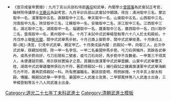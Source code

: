{{Navbox
|name = 道光二十七年丁未科武殿試金榜
|title =道光二十七年（1847年）丁未科武殿試金榜
|titlestyle = background-color:#FFD700;
|image =
|style = width:100%;text-align:center; 
|groupstyle = text-align:center; background-color:#FFD700;
|liststyle = text-align:center;
|state = {{{state<includeonly>|collapsed</includeonly>}}}
|group1 = 第一甲<br>賜武進士及第<br>共2名
|list1 = '''[[李信 (武狀元)|李　信]]''' - '''[[姜國仲]]''' - '''第三名空缺'''

|group2 = 第二甲<br>賜武進士出身<br>共8名
|list2 = [[鄧鳳林]] - [[高鎮南]] - [[張應登]] - [[楊會川]] - [[李應辰]] - [[張雲鱗]] - [[李懋勳]] - [[汪定元]]

|group3 = 第三甲<br>賜同武進士出身<br>共58名
|list3 = [[楊登魁 (道光武进士)|楊登魁]] - [[朱殿魁]] - [[壽康|壽　康]] - [[彭天相]] - [[成忠|成　忠]] - [[魏殿甲]] - [[何瀛|何　瀛]] - [[段如九]] - [[王耀宗]] - [[金鎮西]]<br>[[常喜|常　喜]] - [[鄭奉璋]] - [[梁畏三]] - [[葉啟文]] - [[林方|林　方]] - [[趙清泰]] - [[梁祥麟]] - [[王鸞彪]] - [[楊鎮關]] - [[史掄標]]<br> [[石龍章]] - [[陳海|陳　海]] - [[孔昭鏗]] - [[趙光璠]] - [[游坤垣]] - [[劉國楨]] - [[湯殿甲]] - [[院春光]] - [[陶松山]] - [[朱清珍]]<br>[[梁國雄]] - [[劉中鰲]] - [[春江|春　江]] - [[林安邦]] - [[喬福|喬　福]] - [[萬常亮]] - [[郭殿魁]] - [[王錫三]] - [[雙全|雙　全]] - [[田汝礪]]<br>[[周邦麒]] - [[賈運成]] - [[秦鳳山]] - [[馬兆琪]] - [[蔣子麟]] - [[江鼎甲]] - [[楊永芳]] - [[劉英魁]] - [[文壽|文　壽]] - [[郭正立]]<br>[[趙年泰]] - [[李連仲]] - [[劉逢泰]] - [[彭三元]]
|belowstyle = text-align: center; background-color:#FFD700;
|below='''前一科：[[Template:道光二十五年乙巳恩科武殿試金榜|道光二十五年乙巳恩科]]　'''·'''　後一科：[[Template:道光三十年庚戌科武殿試金榜|道光三十年庚戌科]]'''<br>'''同科進士：[[Template:道光二十七年丁未科殿試金榜|道光二十七年丁未文科]]、[[Template:道光二十七年丁未科繙譯進士金榜|道光二十七年丁未繙譯科]]'''
}}
[[Category:道光二十七年丁未科武進士]]
<noinclude>
[[Category:道光二十七年丁未科武進士| ]]
[[Category:清朝武進士模板]]
*<small>《宣宗成皇帝實錄》：九月丁亥以兵部右侍郎[[黃琮]]知武舉，內閣學士[[曾國藩]]為武會試正考官，翰林院侍講學士[[王慶云]]為副考官。九月辛卯兵部以武會試中額請。得旨：滿洲取中三名，蒙古取中一名，漢軍取中五名，直隸取中十三名，奉天取中一名，山東取中五名，山西取中三名，河南取中九名，陝甘取中三名，江蘇取中一名，安徽取中二名，浙江取中三名，江西取中三名，湖北取中二名，湖南取中一名，福建取中一名，廣東取中三名，廣西取中一名，四川取中二名，雲南取中一名，貴州取中一名。十月丁未試中式武舉楊登魁等六十八人於太和殿前。十月戊申上御[[紫光閣]]，閱中式武舉馬步射。十月己酉上御箭亭，閱中式武舉技勇。十月庚戌上御-{乾}-清宮，引見中式武舉，親定甲乙。十月庚戌諭內閣：武殿試一甲，向取三人，此次中式武舉，朕親加校閱，除一甲一名李信、一甲二名姜國仲馬步箭、弓刀石俱稱外，其餘各武舉內，或馬步箭尚好，弓刀石間有二號者，或弓刀石尚好，馬步箭中不及數者。一甲第三不得其人，未便遷就符額，用示朕核實掄才之意。其鑲白旗漢軍中式武舉雲麟、山東中式武舉曹天桂、湖南中式武舉諶瓊林俱石力不符，著罰停殿試一科；補行殿試之鑲黃旗漢軍中式武舉海齡弓力不符，著再罰停殿試一科。所有應議職名，著該部查明，照例辦理。十月辛亥上御太和殿。傳臚。賜殿試武舉一甲李信、姜國仲二人武進士及第，二甲鄧鳳林等八人武進士出身，三甲楊登魁等五十八人同武進士出身。
</small></noinclude>